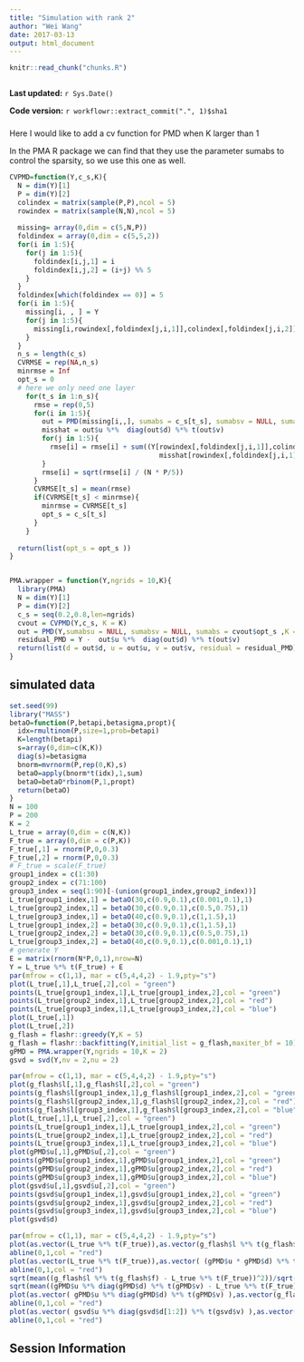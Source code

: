 ```yaml
---
title: "Simulation with rank 2"
author: "Wei Wang"
date: 2017-03-13
output: html_document
---
```


```r
knitr::read_chunk("chunks.R")
```

```r
```

**Last updated:** `r Sys.Date()`

**Code version:** `r workflowr::extract_commit(".", 1)$sha1`


###
Here I would like to add a cv function for PMD when K larger than 1

In the PMA R package we can find that they use the parameter sumabs to control the sparsity, so we use this one as well.

```r
CVPMD=function(Y,c_s,K){
  N = dim(Y)[1]
  P = dim(Y)[2]
  colindex = matrix(sample(P,P),ncol = 5)
  rowindex = matrix(sample(N,N),ncol = 5)
  
  missing= array(0,dim = c(5,N,P))
  foldindex = array(0,dim = c(5,5,2))
  for(i in 1:5){
    for(j in 1:5){
      foldindex[i,j,1] = i
      foldindex[i,j,2] = (i+j) %% 5
    }
  }
  foldindex[which(foldindex == 0)] = 5
  for(i in 1:5){
    missing[i, , ] = Y
    for(j in 1:5){
      missing[i,rowindex[,foldindex[j,i,1]],colindex[,foldindex[j,i,2]]] = NA
    }
  }
  n_s = length(c_s)
  CVRMSE = rep(NA,n_s)
  minrmse = Inf
  opt_s = 0
  # here we only need one layer
    for(t_s in 1:n_s){
      rmse = rep(0,5)
      for(i in 1:5){
        out = PMD(missing[i,,], sumabs = c_s[t_s], sumabsv = NULL, sumabsu = NULL,K = K)
        misshat = out$u %*%  diag(out$d) %*% t(out$v)
        for(j in 1:5){
          rmse[i] = rmse[i] + sum((Y[rowindex[,foldindex[j,i,1]],colindex[,foldindex[j,i,2]]] - 
                                     misshat[rowindex[,foldindex[j,i,1]],colindex[,foldindex[j,i,2]]])^2)
        }
        rmse[i] = sqrt(rmse[i] / (N * P/5))
      }
      CVRMSE[t_s] = mean(rmse)
      if(CVRMSE[t_s] < minrmse){
        minrmse = CVRMSE[t_s]
        opt_s = c_s[t_s]
      }
    }
  
  return(list(opt_s = opt_s ))
}


PMA.wrapper = function(Y,ngrids = 10,K){
  library(PMA)
  N = dim(Y)[1]
  P = dim(Y)[2]
  c_s = seq(0.2,0.8,len=ngrids)
  cvout = CVPMD(Y,c_s, K = K)
  out = PMD(Y,sumabsu = NULL, sumabsv = NULL, sumabs = cvout$opt_s ,K = K)
  residual_PMD = Y -  out$u %*%  diag(out$d) %*% t(out$v)
  return(list(d = out$d, u = out$u, v = out$v, residual = residual_PMD))
}
```



## simulated data


```r
set.seed(99)
library("MASS")
betaO=function(P,betapi,betasigma,propt){
  idx=rmultinom(P,size=1,prob=betapi)
  K=length(betapi)
  s=array(0,dim=c(K,K))
  diag(s)=betasigma
  bnorm=mvrnorm(P,rep(0,K),s)
  betaO=apply(bnorm*t(idx),1,sum)
  betaO=betaO*rbinom(P,1,propt)
  return(betaO)
}
N = 100
P = 200
K = 2
L_true = array(0,dim = c(N,K))
F_true = array(0,dim = c(P,K))
F_true[,1] = rnorm(P,0,0.3)
F_true[,2] = rnorm(P,0,0.3)
# F_true = scale(F_true)
group1_index = c(1:30)
group2_index = c(71:100)
group3_index = seq(1:90)[-(union(group1_index,group2_index))]
L_true[group1_index,1] = betaO(30,c(0.9,0.1),c(0.001,0.1),1)
L_true[group2_index,1] = betaO(30,c(0.9,0.1),c(0.5,0.75),1)
L_true[group3_index,1] = betaO(40,c(0.9,0.1),c(1,1.5),1)
L_true[group1_index,2] = betaO(30,c(0.9,0.1),c(1,1.5),1)
L_true[group2_index,2] = betaO(30,c(0.9,0.1),c(0.5,0.75),1)
L_true[group3_index,2] = betaO(40,c(0.9,0.1),c(0.001,0.1),1)
# generate Y
E = matrix(rnorm(N*P,0,1),nrow=N)
Y = L_true %*% t(F_true) + E
par(mfrow = c(1,1), mar = c(5,4,4,2) - 1.9,pty="s")
plot(L_true[,1],L_true[,2],col = "green")
points(L_true[group1_index,1],L_true[group1_index,2],col = "green")
points(L_true[group2_index,1],L_true[group2_index,2],col = "red")
points(L_true[group3_index,1],L_true[group3_index,2],col = "blue")
plot(L_true[,1])
plot(L_true[,2])
g_flash = flashr::greedy(Y,K = 5)
g_flash = flashr::backfitting(Y,initial_list = g_flash,maxiter_bf = 10)
gPMD = PMA.wrapper(Y,ngrids = 10,K = 2)
gsvd = svd(Y,nv = 2,nu = 2)
```

```r
par(mfrow = c(1,1), mar = c(5,4,4,2) - 1.9,pty="s")
plot(g_flash$l[,1],g_flash$l[,2],col = "green")
points(g_flash$l[group1_index,1],g_flash$l[group1_index,2],col = "green")
points(g_flash$l[group2_index,1],g_flash$l[group2_index,2],col = "red")
points(g_flash$l[group3_index,1],g_flash$l[group3_index,2],col = "blue")
plot(L_true[,1],L_true[,2],col = "green")
points(L_true[group1_index,1],L_true[group1_index,2],col = "green")
points(L_true[group2_index,1],L_true[group2_index,2],col = "red")
points(L_true[group3_index,1],L_true[group3_index,2],col = "blue")
plot(gPMD$u[,1],gPMD$u[,2],col = "green")
points(gPMD$u[group1_index,1],gPMD$u[group1_index,2],col = "green")
points(gPMD$u[group2_index,1],gPMD$u[group2_index,2],col = "red")
points(gPMD$u[group3_index,1],gPMD$u[group3_index,2],col = "blue")
plot(gsvd$u[,1],gsvd$u[,2],col = "green")
points(gsvd$u[group1_index,1],gsvd$u[group1_index,2],col = "green")
points(gsvd$u[group2_index,1],gsvd$u[group2_index,2],col = "red")
points(gsvd$u[group3_index,1],gsvd$u[group3_index,2],col = "blue")
plot(gsvd$d)
```


```r
par(mfrow = c(1,1), mar = c(5,4,4,2) - 1.9,pty="s")
plot(as.vector(L_true %*% t(F_true)),as.vector(g_flash$l %*% t(g_flash$f)),pch = 16,col = "red")
abline(0,1,col = "red")
plot(as.vector(L_true %*% t(F_true)),as.vector( (gPMD$u * gPMD$d) %*% t(gPMD$v) ),pch = 16,col = "blue")
abline(0,1,col = "red")
sqrt(mean((g_flash$l %*% t(g_flash$f) - L_true %*% t(F_true))^2))/sqrt(mean((L_true %*% t(F_true))^2))
sqrt(mean((gPMD$u %*% diag(gPMD$d) %*% t(gPMD$v) - L_true %*% t(F_true))^2))/sqrt(mean((L_true %*% t(F_true))^2))
plot(as.vector( gPMD$u %*% diag(gPMD$d) %*% t(gPMD$v) ),as.vector(g_flash$l %*% t(g_flash$f)),pch = 16,col = "blue")
abline(0,1,col = "red")
plot(as.vector( gsvd$u %*% diag(gsvd$d[1:2]) %*% t(gsvd$v) ),as.vector(g_flash$l %*% t(g_flash$f)),pch = 16,col = "blue")
abline(0,1,col = "red")
```

## Session Information

```r
```
